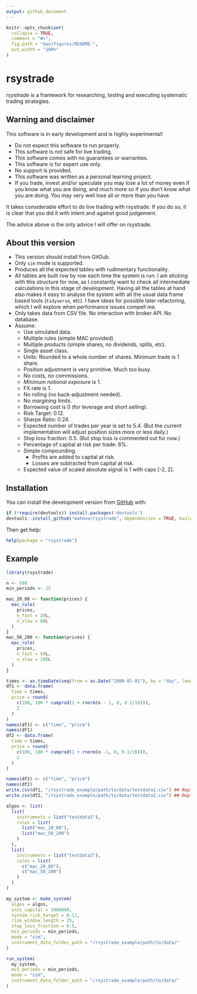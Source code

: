 ```yaml
---
output: github_document
---
```


<!-- README.md is generated from README.Rmd. Please edit that file -->

```r
knitr::opts_chunk$set(
  collapse = TRUE,
  comment = "#>",
  fig.path = "man/figures/README-",
  out.width = "100%"
)
```

# rsystrade

<!-- badges: start -->

<!-- badges: end -->

*rsystrade* is a framework for researching, testing and executing systematic 
trading strategies.

## Warning and disclaimer

This software is in early development and is highly experimental!

-   Do not expect this software to run properly.
-   This software is not safe for live trading. 
-   This software comes with no guarantees or warranties.  
-   This software is for expert use only.  
-   No support is provided.  
-   This software was written as a personal learning project.  
-   If you trade, invest and/or speculate you may lose a lot of money even if 
you know what you are doing, and much more so if you don't know what you are 
doing. You may very well lose all or more than you have.

It takes considerable effort to do live trading with rsystrade. If you do so, it
is clear that you did it with intent and against good judgement.

The advice above is the only advice I will offer on rsystrade.


## About this version

-   This version should install from GitGub. 
-   Only `sim` mode is supported.
-   Produces all the expected tables with rudimentary functionality.
-   All tables are built row by row each time the system is run. I am sticking
    with this structure for now, as I constantly want to check all intermediate
    calculations in this stage of development. Having all the tables at hand 
    also makes it easy to analyse the system with all the usual data frame based
    tools (`tidyverse`, etc). I have ideas for possible later refactoring, which 
    I will explore when performance issues compell me.
-   Only takes data from CSV file. No interaction with broker API. No database.
-   Assume:
    -   Use simulated data.
    -   Multiple rules (simple MAC provided).
    -   Multiple products (simple shares, no dividends, splits, etc).
    -   Single asset class.
    -   Units: Rounded to a whole number of shares. Minimum trade is 1 share.
    -   Position adjustment is very primitive. Much too busy.
    -   No costs, no commissions.
    -   *Minimum notional exposure* is 1.
    -   FX rate is 1.
    -   No rolling (no back-adjustment needed).
    -   No *margining limits*.
    -   Borrowing cost is 0 (for leverage and short selling).
    -   Risk Target: 0.12.
    -   Sharpe Ratio: 0.24.
    -   Expected number of trades per year is set to 5.4. (But the current 
        implementation will adjust position sizes more or less daily.)
    -   Stop loss fraction: 0.5. (But stop loss is commented out for now.)
    -   Percentage of capital at risk per trade: 6%.
    -   Simple compounding.
        -   Profits are added to capital at risk.
        -   Losses are subtracted from capital at risk.
    -   Expected value of scaled absolute signal is 1 with caps [-2, 2].

## Installation

You can install the development version from [GitHub](https://github.com/) with:
```r
if (!require(devtools)) install.packages('devtools') 
devtools::install_github("mahovo/rsystrade", dependencies = TRUE, build_vignettes = TRUE)
```

Then get help:
```r
help(package = "rsystrade")
```


## Example

```r
library(rsystrade)

n <- 500
min_periods <- 25

mac_20_80 <- function(prices) {
  mac_rule(
    prices,
    n_fast = 20L,
    n_slow = 80L
  )
}
mac_50_200 <- function(prices) {
  mac_rule(
    prices,
    n_fast = 50L,
    n_slow = 200L
  )
}

times <- as.timeDate(seq(from = as.Date("2000-01-01"), by = "day", length.out = n))
df1 <- data.frame(
  time = times,
  price = round(
    c(100, 100 * cumprod(1 + rnorm(n - 1, 0, 0.1/16))),
    2
  )
)
names(df1) <- c("time", "price")
names(df1)
df2 <- data.frame(
  time = times,
  price = round(
    c(100, 100 * cumprod(1 + rnorm(n -1, 0, 0.1/16))),
    2
  )
)

names(df2) <- c("time", "price")
names(df2)
write.csv(df1, "/rsystrade_example/path/to/data/testdata1.csv") ## Replace path!
write.csv(df2, "/rsystrade_example/path/to/data/testdata2.csv") ## Replace path!

algos <- list(
  list(
    instruments = list("testdata1"),
    rules = list(
      list("mac_20_80"),
      list("mac_50_200")
    )
  ),
  list(
    instruments = list("testdata2"),
    rules = list(
      c("mac_20_80"),
      c("mac_50_200")
    )
  )
)

my_system <- make_system(
  algos = algos,
  init_capital = 1000000,
  system_risk_target = 0.12,
  risk_window_length = 25,
  stop_loss_fraction = 0.5,
  min_periods = min_periods,
  mode = "sim",
  instrument_data_folder_path = "/rsystrade_example/path/to/data/"
)

run_system(
  my_system,
  min_periods = min_periods,
  mode = "sim",
  instrument_data_folder_path = "/rsystrade_example/path/to/data/"
)
```
